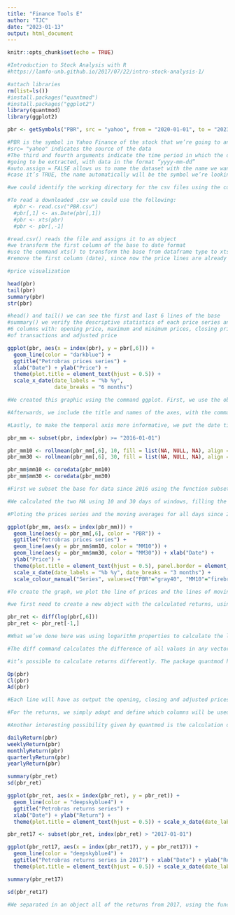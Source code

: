 ```yaml
---
title: "Finance Tools E"
author: "TJC"
date: "2023-01-13"
output: html_document
---
```


```r
knitr::opts_chunk$set(echo = TRUE)

#Introduction to Stock Analysis with R
#https://lamfo-unb.github.io/2017/07/22/intro-stock-analysis-1/

#attach libraries
rm(list=ls())
#install.packages("quantmod")
#install.packages("ggplot2")
library(quantmod)
library(ggplot2)

```

```r

pbr <- getSymbols("PBR", src = "yahoo", from = "2020-01-01", to = "2023-01-10", auto.assign = FALSE)

#PBR is the symbol in Yahoo Finance of the stock that we’re going to analyze
#src= "yahoo" indicates the source of the data
#The third and fourth arguments indicate the time period in which the data is 
#going to be extracted, with data in the format “yyyy-mm-dd”
#auto.assign = FALSE allows us to name the dataset with the name we want. In 
#case it’s TRUE, the name automatically will be the symbol we’re looking for

#we could identify the working directory for the csv files using the command getwd()

#To read a downloaded .csv we could use the following:
  #pbr <- read.csv("PBR.csv")
  #pbr[,1] <- as.Date(pbr[,1])
  #pbr <- xts(pbr)
  #pbr <- pbr[,-1]

#read.csv() reads the file and assigns it to an object
#we transform the first column of the base to date format
#use the command xts() to transform the base from dataframe type to xts
#remove the first column (date), since now the price lines are already indexed by day

#price visualization

head(pbr)
tail(pbr)
summary(pbr)
str(pbr)

#head() and tail() we can see the first and last 6 lines of the base
#summary() we verify the descriptive statistics of each price series and volume.
#6 columns with: opening price, maximum and minimum prices, closing price, volume 
#of transactions and adjusted price

```

```r

ggplot(pbr, aes(x = index(pbr), y = pbr[,6])) + 
  geom_line(color = "darkblue") + 
  ggtitle("Petrobras prices series") + 
  xlab("Date") + ylab("Price") + 
  theme(plot.title = element_text(hjust = 0.5)) + 
  scale_x_date(date_labels = "%b %y", 
               date_breaks = "6 months")

#We created this graphic using the command ggplot. First, we use the object pbr as the series to be ploted. Then we indicate which elements will be in the axes: index(pbr), the date in x-axis, and the adjusted price column, pbr[,6], in y-axis. Next, we add the element to be ploted, in this case, a blue line: geom_line(color = "darkblue").

#Afterwards, we include the title and names of the axes, with the commands ggtitle("Petrobras prices series"), xlab("Date"), ylab("Price"). By standard, the graph title is aligned to the left. To centralize it, the command theme(plot.title = element_text(hjust = 0.5)) is used.

#Lastly, to make the temporal axis more informative, we put the date tick at every 6 months in the format mmm aa using scale_x_date(date_labels = "%b %y", date_breaks = "6 months")

```

```r

pbr_mm <- subset(pbr, index(pbr) >= "2016-01-01")

pbr_mm10 <- rollmean(pbr_mm[,6], 10, fill = list(NA, NULL, NA), align = "right")
pbr_mm30 <- rollmean(pbr_mm[,6], 30, fill = list(NA, NULL, NA), align = "right")

pbr_mm$mm10 <- coredata(pbr_mm10)
pbr_mm$mm30 <- coredata(pbr_mm30)

#First we subset the base for data since 2016 using the function subset(). Then, we use the function rollmean(), which takes as argument: the series (xt), in this case the adjusted price; the window of periods (q); an optional fill argument, that is used to complete the days where it’s not possible to calculate the moving average, since the enough quantity of days hasn’t passed; the argument align indicates if the moving average should be calculated using the periods in the left, in the center or in the right of the t day of the series. Lastly, we add the MA to two new columns in the initial database.

#We calculated the two MA using 10 and 30 days of windows, filling the values with NA and using the periods in the left. Afterwards, we can plot both series in the same graphic of prices to identify trends. An existing theory in Technical Analysis is the one that when two MA of short and long term cross each other, there is an indication of buying or selling the stock. When the short term MA cross the long term upwards, there’s a buy a signal. When the opposite happens, there’s a sell signal.

#Ploting the prices series and the moving averages for all days since 2016

ggplot(pbr_mm, aes(x = index(pbr_mm))) +
  geom_line(aes(y = pbr_mm[,6], color = "PBR")) + 
  ggtitle("Petrobras prices series") +
  geom_line(aes(y = pbr_mm$mm10, color = "MM10")) +
  geom_line(aes(y = pbr_mm$mm30, color = "MM30")) + xlab("Date") + 
  ylab("Price") +
  theme(plot.title = element_text(hjust = 0.5), panel.border = element_blank()) +
  scale_x_date(date_labels = "%b %y", date_breaks = "3 months") +
  scale_colour_manual("Series", values=c("PBR"="gray40", "MM10"="firebrick4", "MM30"="darkcyan"))

#To create the graph, we plot the line of prices and the lines of moving averages. In this case, we plot each line differently, creating a kind of nickname for the color of each one. Then, we add the line scale_colour_manual, indicating the color of each nickname in order to make the color visible in the legend of the graph.

```

```r

#we first need to create a new object with the calculated returns, using the adjusted prices column:

pbr_ret <- diff(log(pbr[,6]))
pbr_ret <- pbr_ret[-1,]

#What we’ve done here was using logarithm properties to calculate the log-return of the stock. 

#The diff command calculates the difference of all values in any vector or element. With this, we only apply the difference to natural logarithms of stock prices.

```

```r

#it’s possible to calculate returns differently. The package quantmod has some interesting functions to do this. Firstly, it’s really simple to select only one column of prices of each stock.

Op(pbr)
Cl(pbr)
Ad(pbr)

#Each line will have as output the opening, closing and adjusted prices, respectively. The same accounts for other columns: Hi(), Lo() and Vo(), for maximum and minimum prices and volume of transactions.

#For the returns, we simply adapt and define which columns will be used, for example: ClCl() will give us the returns using the closing prices from two periods; OpCl() will result in the return from the closing price over the opening price from the same day.

```

```r

#Another interesting possibility given by quantmod is the calculation of returns for different periods. For example, it’s possible to calculate the returns by day, week, month, quarter and year, just by using the following commands:

dailyReturn(pbr)
weeklyReturn(pbr)
monthlyReturn(pbr)
quarterlyReturn(pbr)
yearlyReturn(pbr)

```

```r

summary(pbr_ret)
sd(pbr_ret)

```

```r

ggplot(pbr_ret, aes(x = index(pbr_ret), y = pbr_ret)) +
  geom_line(color = "deepskyblue4") +
  ggtitle("Petrobras returns series") +
  xlab("Date") + ylab("Return") +
  theme(plot.title = element_text(hjust = 0.5)) + scale_x_date(date_labels = "%b %y", date_breaks = "6 months")


```

```r

pbr_ret17 <- subset(pbr_ret, index(pbr_ret) > "2017-01-01")

ggplot(pbr_ret17, aes(x = index(pbr_ret17), y = pbr_ret17)) +
  geom_line(color = "deepskyblue4") +
  ggtitle("Petrobras returns series in 2017") + xlab("Date") + ylab("Return") +
  theme(plot.title = element_text(hjust = 0.5)) + scale_x_date(date_labels = "%b %y", date_breaks = "1 months")

summary(pbr_ret17)

sd(pbr_ret17)

#We separated in an object all of the returns from 2017, using the function subset()

```





